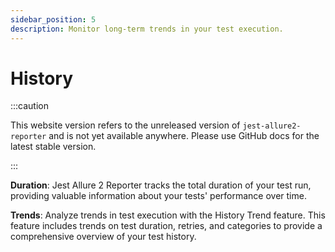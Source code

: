 ```yaml
---
sidebar_position: 5
description: Monitor long-term trends in your test execution.
---
```


# History

:::caution

This website version refers to the unreleased version of `jest-allure2-reporter` and is not yet available
anywhere. Please use GitHub docs for the latest stable version.

:::


**Duration**: Jest Allure 2 Reporter tracks the total duration of your test run, providing valuable information about your tests' performance over time.

**Trends**: Analyze trends in test execution with the History Trend feature. This feature includes trends on test duration, retries, and categories to provide a comprehensive overview of your test history.
